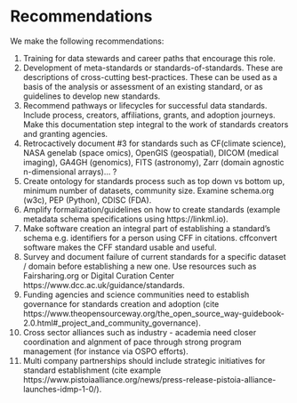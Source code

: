 # Recommendations

We make the following recommendations:


1. Training for data stewards and career paths that encourage this role.
2. Development of meta-standards or standards-of-standards. These are descriptions of cross-cutting best-practices. These can be used as a basis of the analysis or assessment of an existing standard, or as guidelines to develop new standards.
3. Recommend pathways or lifecycles for successful data standards. Include process, creators, affiliations, grants, and adoption journeys. Make this documentation step integral to the work of standards creators and granting agencies. 
4. Retrocactively document #3 for standards such as CF(climate science), NASA genelab (space omics), OpenGIS (geospatial), DICOM (medical imaging), GA4GH (genomics), FITS (astronomy), Zarr (domain agnostic n-dimensional arrays)... ?
5. Create ontology for standards process such as top down vs bottom up, minimum number of datasets, community size. Examine schema.org (w3c), PEP (Python), CDISC (FDA).
6. Amplify formalization/guidelines on how to create standards (example metadata schema specifications using https://linkml.io).
7. Make software creation an integral part of establishing a standard's schema e.g. identifiers for a person using CFF in citations. cffconvert software makes the CFF standard usable and useful. 
8. Survey and document failure of current standards for a specific dataset / domain before establishing a new one. Use resources such as Fairsharing.org or Digital Curation Center https://www.dcc.ac.uk/guidance/standards. 
7. Funding agencies and science communities need to establish governance for standards creation and adoption (cite https://www.theopensourceway.org/the_open_source_way-guidebook-2.0.html#_project_and_community_governance).
8. Cross sector alliances such as industry - academia need closer coordination and algnment of pace through strong program management (for instance via OSPO efforts).
9. Multi company partnerships should include strategic initiatives for standard establishment (cite example https://www.pistoiaalliance.org/news/press-release-pistoia-alliance-launches-idmp-1-0/).




